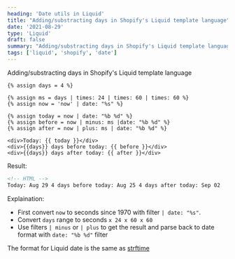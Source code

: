 ```yaml
---
heading: 'Date utils in Liquid'
title: "Adding/substracting days in Shopify's Liquid template language"
date: '2021-08-29'
type: 'Liquid'
draft: false
summary: "Adding/substracting days in Shopify's Liquid template language"
tags: ['liquid', 'shopify', 'date']
---
```


Adding/substracting days in Shopify's Liquid template language

```html:snippet.liquid
{% assign days = 4 %}

{% assign ms = days | times: 24 | times: 60 | times: 60 %}
{% assign now = 'now' | date: "%s" %}

{% assign today = now | date: "%b %d" %}
{% assign before = now | minus: ms |date: "%b %d" %}
{% assign after = now | plus: ms | date: "%b %d" %}

<div>Today: {{ today }}</div>
<div>{{days}} days before today: {{ before }}</div>
<div>{{days}} days after today: {{ after }}</div>
```

Result:

```html
<!-- HTML -->
Today: Aug 29 4 days before today: Aug 25 4 days after today: Sep 02
```

Explaination:

- First convert `now` to seconds since 1970 with filter `| date: "%s"`.
- Convert `days` range to seconds `x 24 x 60 x 60`
- Use filters `| minus` or `| plus` to get the result and parse back to date format with `date: "%b %d"` filter

The format for Liquid date is the same as [strftime](http://strftime.net/)
